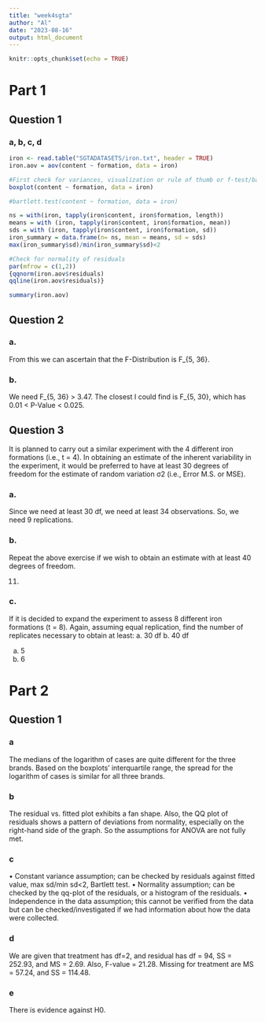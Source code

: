 ```yaml
---
title: "week4sgta"
author: "Al"
date: "2023-08-16"
output: html_document
---
```


```r
knitr::opts_chunk$set(echo = TRUE)
```

# Part 1
## Question 1
### a, b, c, d

```r
iron <- read.table("SGTADATASETS/iron.txt", header = TRUE)
iron.aov = aov(content ~ formation, data = iron)

#First check for variances, visualization or rule of thumb or f-test/barlett's test
boxplot(content ~ formation, data = iron)

#bartlett.test(content ~ formation, data = iron)

ns = with(iron, tapply(iron$content, iron$formation, length)) 
means = with (iron, tapply(iron$content, iron$formation, mean)) 
sds = with (iron, tapply(iron$content, iron$formation, sd)) 
iron_summary = data.frame(n= ns, mean = means, sd = sds)
max(iron_summary$sd)/min(iron_summary$sd)<2

#Check for normality of residuals
par(mfrow = c(1,2))
{qqnorm(iron.aov$residuals)
qqline(iron.aov$residuals)}

summary(iron.aov)
```

## Question 2
### a. 
From this we can ascertain that the F-Distribution is F_{5, 36}. 

### b. 
We need F_{5, 36} > 3.47. The closest I could find is F_{5, 30}, which has 0.01 < P-Value < 0.025.

## Question 3
It is planned to carry out a similar experiment with the 4 different iron formations (i.e., t = 4). In obtaining
an estimate of the inherent variability in the experiment, it would be preferred to have at least 30 degrees
of freedom for the estimate of random variation σ2 (i.e., Error M.S. or MSE).

### a.
Since we need at least 30 df, we need at least 34 observations. So, we need 9 replications.

### b.
Repeat the above exercise if we wish to obtain an estimate with at least 40 degrees of freedom. 

11.

### c.
If it is decided to expand the experiment to assess 8 different iron formations (t = 8). Again, assuming
equal replication, find the number of replicates necessary to obtain at least:
a. 30 df
b. 40 df

a. 5
b. 6

# Part 2
## Question 1
### a
The medians of the logarithm of cases are quite different for the three brands. Based on the boxplots’ interquartile range, the spread for the logarithm of cases is similar for all three brands.

### b
The residual vs. fitted plot exhibits a fan shape. Also, the QQ plot of residuals shows a pattern of deviations from normality, especially on the right-hand side of the graph. So the assumptions for ANOVA are not fully met.

### c
• Constant variance assumption; can be checked by residuals against fitted value, max sd/min sd<2,
Bartlett test.
• Normality assumption; can be checked by the qq-plot of the residuals, or a histogram of the residuals.
• Independence in the data assumption; this cannot be verified from the data but can be
checked/investigated if we had information about how the data were collected.

### d
We are given that treatment has df=2, and residual has df = 94, SS = 252.93, and MS = 2.69. Also, F-value = 21.28. Missing for treatment are MS = 57.24, and SS = 114.48.

### e
There is evidence against H0.







